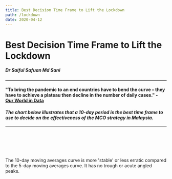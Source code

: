 ```yaml
---
title: Best Decision Time Frame to Lift the Lockdown
path: /lockdown
date: 2020-04-12
---
```



<SEO title="Lockdown" />

# Best Decision Time Frame to Lift the Lockdown
##### Dr Saiful Safuan Md Sani
***
#### "To bring the pandemic to an end countries have to bend the curve – they have to achieve a plateau then decline in the number of daily cases." - [Our World in Data](https://ourworldindata.org/coronavirus#are-countries-bending-the-curve)
#### ***The chart below illustrates that a 10-day period is the best time frame to use to decide on the effectiveness of the MCO strategy in Malaysia.***
***

<Chart />

<br></br>
---

<div>The 10-day moving averages curve is more 'stable' or less erratic 
compared to the 5-day moving averages curve. It has no trough or 
acute angled peaks.</div>

<div></div>



